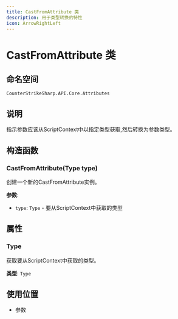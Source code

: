 ```yaml
---
title: CastFromAttribute 类
description: 用于类型转换的特性
icon: ArrowRightLeft
---
```


# CastFromAttribute 类

## 命名空间
`CounterStrikeSharp.API.Core.Attributes`

## 说明
指示参数应该从ScriptContext中以指定类型获取,然后转换为参数类型。

## 构造函数

### CastFromAttribute(Type type)
创建一个新的CastFromAttribute实例。

**参数**:
- `type`: `Type` - 要从ScriptContext中获取的类型

## 属性

### Type
获取要从ScriptContext中获取的类型。

**类型**: `Type`

## 使用位置
- 参数 